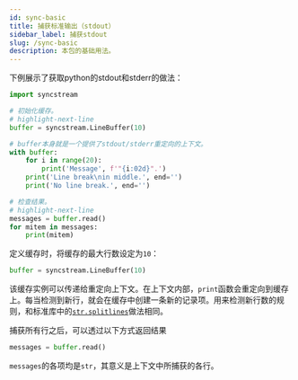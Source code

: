 ```yaml
---
id: sync-basic
title: 捕获标准输出（stdout）
sidebar_label: 捕获stdout
slug: /sync-basic
description: 本包的基础用法。
---
```



下例展示了获取python的stdout和stderr的做法：

```python showLineNumbers title="basic.py" 
import syncstream

# 初始化缓存。
# highlight-next-line
buffer = syncstream.LineBuffer(10)

# buffer本身就是一个提供了stdout/stderr重定向的上下文。
with buffer:
    for i in range(20):
        print('Message', f'"{i:02d}".')
    print('Line break\nin middle.', end='')
    print('No line break.', end='')

# 检查结果。
# highlight-next-line
messages = buffer.read()
for mitem in messages:
    print(mitem)
```

定义缓存时，将缓存的最大行数设定为`10`：

```python
buffer = syncstream.LineBuffer(10)
```

该缓存实例可以传递给重定向上下文。在上下文内部，`print`函数会重定向到缓存上。每当检测到新行，就会在缓存中创建一条新的记录项。用来检测新行数的规则，和标准库中的[`str.splitlines`<IconExternalLink/>][link-splitlines]做法相同。

捕获所有行之后，可以透过以下方式返回结果

```python
messages = buffer.read()
```

`messages`的各项均是`str`，其意义是上下文中所捕获的各行。

[link-splitlines]: https://docs.python.org/zh-cn/3/library/stdtypes.html#str.splitlines
